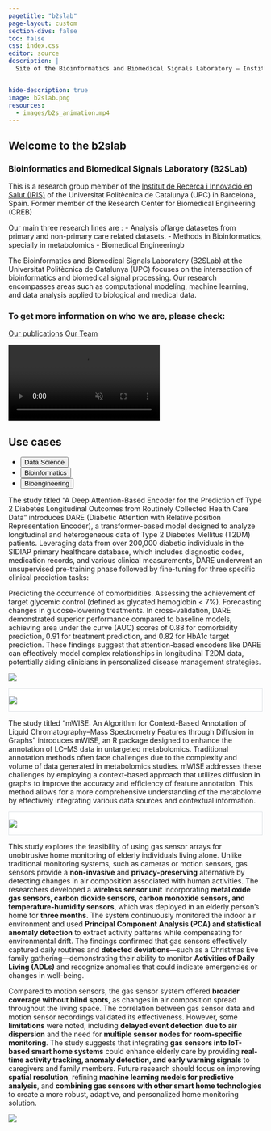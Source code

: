 ```yaml
---
pagetitle: "b2slab"
page-layout: custom
section-divs: false
toc: false
css: index.css
editor: source
description: | 
  Site of the Bioinformatics and Biomedical Signals Laboratory – Institut de Recerca i Innovació en Salut


hide-description: true
image: b2slab.png
resources: 
  - images/b2s_animation.mp4
---
```


::: {.hero-banner}


::: {.content-block}

::: {.hero-text}

# Welcome to the b2slab 

### Bioinformatics and Biomedical Signals Laboratory (B2SLab)

This is a research group member of the [Institut de Recerca i Innovació en Salut (IRIS)](https://iris.upc.edu) of the Universitat Politècnica de Catalunya (UPC) in Barcelona, Spain. Former member of the Research Center for Biomedical Engineering (CREB)  

Our main three research lines are :
- Analysis oflarge datasetes from  primary and non-primary care related datasets. 
- Methods in Bioinformatics, specially in metabolomics
- Biomedical Engineeringb

The Bioinformatics and Biomedical Signals Laboratory (B2SLab) at the Universitat Politècnica de Catalunya (UPC) focuses on the intersection of bioinformatics and biomedical signal processing. Our research encompasses areas such as computational modeling, machine learning, and data analysis applied to biological and medical data. 


### To get more information on who we are, please check:

::: {.hero-buttons

[Our publications](/publications/index.qmd){.btn-action-primary .btn-action .btn .btn-success .btn-lg role="button"}
[Our Team](/team/index.qmd){#btn-guide .btn-action .btn .btn-info .btn-lg role="button"}
::: 
:::

::: {.hero-animation}

<video autoplay muted playsinline loop>
<source src="images/b2s_animation.mp4" type="video/mp4"/>
</video>
:::

:::


:::


::: {.hello-b2s .alt-background}
::: {.content-block}

::: {.hello-b2s-banner}

# Use cases 
<ul class="nav nav-pills" id="hello-b2s-tab" role="tablist">
  <li class="nav-item" role="presentation">
    <button class="nav-link active" id="clinical-tab" data-bs-toggle="tab" data-bs-target="#clinical" type="button" role="tab" aria-controls="clinical" aria-selected="true">Data Science</button>
  </li>
  <li class="nav-item" role="presentation">
    <button class="nav-link" id="bioinfo-tab" data-bs-toggle="tab" data-bs-target="#bioinfo" type="button" role="tab" aria-controls="bioinfo" aria-selected="false">Bioinformatics</button>
  </li>
  <li class="nav-item" role="presentation">
    <button class="nav-link" id="bioeng-tab" data-bs-toggle="tab" data-bs-target="#bioeng" type="button" role="tab" aria-controls="bioeng" aria-selected="false">Bioengineering</button>
  </li>
</ul>
:::

<div class="tab-content" id="hello-b2s-tabcontent">

<div class="tab-pane fade  show active" id="clinical" role="tabpanel" aria-labelledby="clinical-tab">

The study titled "A Deep Attention-Based Encoder for the Prediction of Type 2 Diabetes Longitudinal Outcomes from Routinely Collected Health Care Data" introduces DARE (Diabetic Attention with Relative position Representation Encoder), a transformer-based model designed to analyze longitudinal and heterogeneous data of Type 2 Diabetes Mellitus (T2DM) patients. Leveraging data from over 200,000 diabetic individuals in the SIDIAP primary healthcare database, which includes diagnostic codes, medication records, and various clinical measurements, DARE underwent an unsupervised pre-training phase followed by fine-tuning for three specific clinical prediction tasks:

Predicting the occurrence of comorbidities.
Assessing the achievement of target glycemic control (defined as glycated hemoglobin < 7%).
Forecasting changes in glucose-lowering treatments.
In cross-validation, DARE demonstrated superior performance compared to baseline models, achieving area under the curve (AUC) scores of 0.88 for comorbidity prediction, 0.91 for treatment prediction, and 0.82 for HbA1c target prediction. These findings suggest that attention-based encoders like DARE can effectively model complex relationships in longitudinal T2DM data, potentially aiding clinicians in personalized disease management strategies.

::: {.grid}
::: {.g-col-lg-6 .g-col-12 style="max-height: 605px;"}
![](images/embedding.png){.hello-output fig-alt="Visual inspection of the output space of DARE: each point represents embeddings for 5000 random patients, with colors indicating their drug groups."}
:::

::: {.g-col-lg-6 .g-col-12 style="background-color: white; border: 1px solid #dee2e6; height: max-605px;"}
![](images/embeddingdrugs.png){fig-alt="Visual inspection of the output space of DARE: each point represents embeddings for 5000 random patients, with colors indicating their comorbidities."}
:::

:::

</div>

<div class="tab-pane fade" id="bioinfo" role="tabpanel" aria-labelledby="bioinfo-tab">



::: {.grid}

::: {.g-col-lg-6 .g-col-12 style="max-height: 605px;"}

The study titled "mWISE: An Algorithm for Context-Based Annotation of Liquid Chromatography–Mass Spectrometry Features through Diffusion in Graphs" introduces mWISE, an R package designed to enhance the annotation of LC–MS data in untargeted metabolomics. Traditional annotation methods often face challenges due to the complexity and volume of data generated in metabolomics studies. mWISE addresses these challenges by employing a context-based approach that utilizes diffusion in graphs to improve the accuracy and efficiency of feature annotation. This method allows for a more comprehensive understanding of the metabolome by effectively integrating various data sources and contextual information.
:::

::: {.g-col-lg-6 .g-col-12 style="background-color: white; border: 1px solid #dee2e6; height: max-605px;"}
![](images/mwise.jpeg){fig-alt="Scheme of the three main stages of mWISE algorithm. From left to right, the peak to compound matching stage is described with an example. Then, the filtering stage is shown, composed of a spectral clustering and a filter based on the built clusters. Finally, the diffusion prioritization is depicted."}

:::

:::

</div>

<div class="tab-pane fade" id="bioeng" role="tabpanel" aria-labelledby="bioeng-tab">

This study explores the feasibility of using gas sensor arrays for unobtrusive home monitoring of elderly individuals living alone. Unlike traditional monitoring systems, such as cameras or motion sensors, gas sensors provide a **non-invasive** and **privacy-preserving** alternative by detecting changes in air composition associated with human activities. The researchers developed a **wireless sensor unit** incorporating **metal oxide gas sensors, carbon dioxide sensors, carbon monoxide sensors, and temperature-humidity sensors**, which was deployed in an elderly person's home for **three months**. The system continuously monitored the indoor air environment and used **Principal Component Analysis (PCA) and statistical anomaly detection** to extract activity patterns while compensating for environmental drift. The findings confirmed that gas sensors effectively captured daily routines and **detected deviations**—such as a Christmas Eve family gathering—demonstrating their ability to monitor **Activities of Daily Living (ADLs)** and recognize anomalies that could indicate emergencies or changes in well-being.



::: {.grid}

::: {.g-col-lg-6 .g-col-12 style="max-height: 605px;"}
Compared to motion sensors, the gas sensor system offered **broader coverage without blind spots**, as changes in air composition spread throughout the living space. The correlation between gas sensor data and motion sensor recordings validated its effectiveness. However, some **limitations** were noted, including **delayed event detection due to air dispersion** and the need for **multiple sensor nodes for room-specific monitoring**. The study suggests that integrating **gas sensors into IoT-based smart home systems** could enhance elderly care by providing **real-time activity tracking, anomaly detection, and early warning signals** to caregivers and family members. Future research should focus on improving **spatial resolution**, refining **machine learning models for predictive analysis**, and **combining gas sensors with other smart home technologies** to create a more robust, adaptive, and personalized home monitoring solution.
:::

::: {.g-col-lg-6 .g-col-12 style="max-height: 605px;"}
![](images/bioeng.png){fig-alt="Heat map representing the number of significant samples detected per hour. The 𝑥-axis represents 24 h per day and the 𝑦-axis represents different days. Within each cell there are number of samples that are statistically significant events. The coloring goes from cool to warm colors as more events are detected.."}
:::

:::

</div>

</div>


:::

:::
